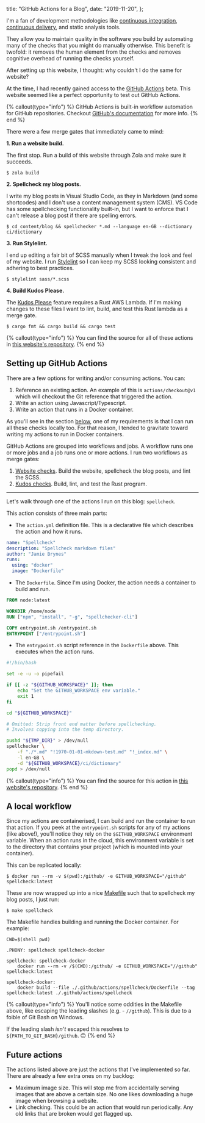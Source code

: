   title: "GitHub Actions for a Blog",
  date: "2019-11-20",
};

I'm a fan of development methodologies like [continuous integration](https://en.wikipedia.org/wiki/Continuous_integration), [continuous delivery](https://en.wikipedia.org/wiki/Continuous_delivery), and static analysis tools.

They allow you to maintain quality in the software you build by automating many of the checks that you might do manually otherwise. This benefit is twofold: it removes the human element from the checks and removes cognitive overhead of running the checks yourself.

After setting up this website, I thought: why couldn't I do the same for website?

<!--more-->

At the time, I had recently gained access to the [GitHub Actions](https://github.com/features/actions) beta. This website seemed like a perfect opportunity to test out GitHub Actions.

{% callout(type="info") %}
GitHub Actions is built-in workflow automation for GitHub repositories. Checkout [GitHub's documentation](https://github.com/features/actions) for more info.
{% end %}

There were a few merge gates that immediately came to mind:

**1. Run a website build.**

The first stop. Run a build of this website through Zola and make sure it succeeds.

```
$ zola build
```

**2. Spellcheck my blog posts.**

I write my blog posts in Visual Studio Code, as they in Markdown (and some shortcodes) and I don't use a content management system (CMS). VS Code has some spellchecking functionality built-in, but I want to enforce that I can't release a blog post if there are spelling errors.

```
$ cd content/blog && spellchecker *.md --language en-GB --dictionary ci/dictionary
```

**3. Run Stylelint.**

I end up editing a fair bit of SCSS manually when I tweak the look and feel of my website. I run [Stylelint](https://github.com/stylelint/stylelint) so I can keep my SCSS looking consistent and adhering to best practices.

```
$ stylelint sass/*.scss
```

**4. Build Kudos Please.**

The [Kudos Please](/blog/kudos-please) feature requires a Rust AWS Lambda. If I'm making changes to these files I want to lint, build, and test this Rust lambda as a merge gate.

```
$ cargo fmt && cargo build && cargo test
```

{% callout(type="info") %}
You can find the source for all of these actions in [this website's repository](https://github.com/jamiebrynes7/website/tree/master/.github/actions).
{% end %}

## Setting up GitHub Actions

There are a few options for writing and/or consuming actions. You can:

1. Reference an existing action. An example of this is `actions/checkout@v1` which will checkout the Git reference that triggered the action.
2. Write an action using Javascript/Typescript.
3. Write an action that runs in a Docker container.

As you'll see in the section [below](#setting-up-a-local-workflow), one of my requirements is that I can run all these checks locally too. For that reason, I tended to gravitate toward writing my actions to run in Docker containers.

GitHub Actions are grouped into workflows and jobs. A workflow runs one or more jobs and a job runs one or more actions. I run two workflows as merge gates:

1. [Website checks](https://github.com/jamiebrynes7/website/blob/master/.github/workflows/post-checks.yml). Build the website, spellcheck the blog posts, and lint the SCSS.
2. [Kudos checks](https://github.com/jamiebrynes7/website/blob/master/.github/workflows/kudos-integration.yml). Build, lint, and test the Rust program.

---

Let's walk through one of the actions I run on this blog: `spellcheck`.

This action consists of three main parts:

- The `action.yml` definition file. This is a declarative file which describes the action and how it runs.

```yaml
name: "Spellcheck"
description: "Spellcheck markdown files"
author: "Jamie Brynes"
runs:
  using: "docker"
  image: "Dockerfile"
```

- The `Dockerfile`. Since I'm using Docker, the action needs a container to build and run.

```dockerfile
FROM node:latest

WORKDIR /home/node
RUN ["npm", "install", "-g", "spellchecker-cli"]

COPY entrypoint.sh /entrypoint.sh
ENTRYPOINT ["/entrypoint.sh"]
```

- The `entrypoint.sh` script reference in the `Dockerfile` above. This executes when the action runs.

```bash
#!/bin/bash

set -e -u -o pipefail

if [[ -z "${GITHUB_WORKSPACE}" ]]; then
    echo "Set the GITHUB_WORKSPACE env variable."
    exit 1
fi

cd "${GITHUB_WORKSPACE}"

# Omitted: Strip front end matter before spellchecking.
# Involves copying into the temp directory.

pushd "${TMP_DIR}" > /dev/null
spellchecker \
    -f "./*.md" "!1970-01-01-mkdown-test.md" "!_index.md" \
    -l en-GB \
    -d "${GITHUB_WORKSPACE}/ci/dictionary"
popd > /dev/null
```

{% callout(type="info") %}
You can find the source for this action in [this website's repository](https://github.com/jamiebrynes7/website/tree/master/.github/actions/spellcheck).
{% end %}

## A local workflow

Since my actions are containerised, I can build and run the container to run that action. If you peek at the `entrypoint.sh` scripts for any of my actions (like above!), you'll notice they rely on the `$GITHUB_WORKSPACE` environment variable. When an action runs in the cloud, this environment variable is set to the directory that contains your project (which is mounted into your container).

This can be replicated locally:

```
$ docker run --rm -v $(pwd):/github/ -e GITHUB_WORKSPACE="/github" spellcheck:latest
```

These are now wrapped up into a nice [Makefile](https://github.com/jamiebrynes7/website/blob/master/Makefile) such that to spellcheck my blog posts, I just run:

```
$ make spellcheck
```

The Makefile handles building and running the Docker container. For example:

```make
CWD=$(shell pwd)

.PHONY: spellcheck spellcheck-docker

spellcheck: spellcheck-docker
	docker run --rm -v /$(CWD):/github/ -e GITHUB_WORKSPACE="//github" spellcheck:latest

spellcheck-docker:
	docker build --file ./.github/actions/spellcheck/Dockerfile --tag spellcheck:latest ./.github/actions/spellcheck
```

{% callout(type="info") %}
You'll notice some oddities in the Makefile above, like escaping the leading slashes (e.g. - `//github`). This is due to a foible of Git Bash on Windows.

If the leading slash _isn't_ escaped this resolves to `${PATH_TO_GIT_BASH}/github`. 🙃
{% end %}

## Future actions

The actions listed above are just the actions that I've implemented so far. There are already a few extra ones on my backlog:

- Maximum image size. This will stop me from accidentally serving images that are above a certain size. No one likes downloading a huge image when browsing a website.
- Link checking. This could be an action that would run periodically. Any old links that are broken would get flagged up.
